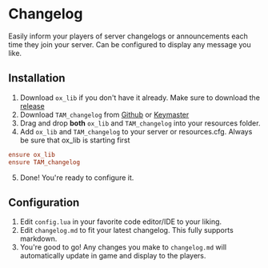# Changelog

Easily inform your players of server changelogs or announcements each time they join your server. Can be configured to display any message you like.

## Installation

1. Download `ox_lib` if you don't have it already. Make sure to download the [release](https://github.com/overextended/ox_lib/releases/latest)
2. Download `TAM_changelog` from [Github](https://github.com/ThreeAmigosModding/TAM_changelog) or [Keymaster](https://keymaster.fivem.net)
3. Drag and drop **both** `ox_lib` and `TAM_changelog` into your resources folder.
4. Add `ox_lib` and `TAM_changelog` to your server or resources.cfg. Always be sure that ox_lib is starting first
```cfg
ensure ox_lib
ensure TAM_changelog
```
5. Done! You're ready to configure it.

## Configuration

1. Edit `config.lua` in your favorite code editor/IDE to your liking. 
2. Edit `changelog.md` to fit your latest changelog. This fully supports markdown.
3. You're good to go! Any changes you make to `changelog.md` will automatically update in game and display to the players.